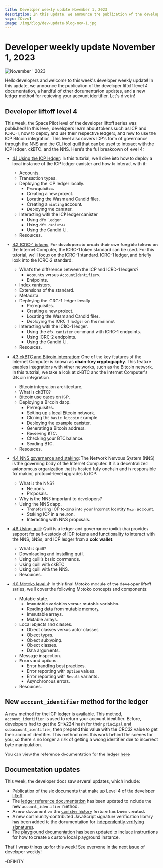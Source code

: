 ```yaml
---
title: Developer weekly update November 1, 2023
description: In this update, we announce the publication of the developer liftoff level 4 documentation, a handful of other documentation updates, and a new ledger method for retrieving your account identifier.
tags: [Devs]
image: /img/blog/dev-update-blog-nov-1.jpg
---
```


# Developer weekly update November 1, 2023


![November 1 2023](../../static/img/blog/dev-update-blog-nov-1.jpg)

Hello developers and welcome to this week's developer weekly update! In this update, we announce the publication of the developer liftoff level 4 documentation, a handful of other documentation updates, and a new ledger method for retrieving your account identifier. Let's dive in!

## Developer liftoff level 4

This week, the Space Pilot level of the developer liftoff series was published! In this level, developers learn about tokens such as ICP and ICRC-1, how to deploy and use their respective ledgers, and how to use the ICP Bitcoin integration. This level also covers ICP's form of governance through the NNS and the CLI tool quill that can be used to interact with the ICP ledger, ckBTC, and the NNS.
Here's the full breakdown of level 4:

- [4.1 Using the ICP ledger](/docs/current/tutorials/developer-liftoff/level-4/4.1-icp-ledger): In this tutorial, we'll dive into how to deploy a local instance of the ICP ledger canister and how to interact with it:
    - Accounts.
    - Transaction types.
    - Deploying the ICP ledger locally.
        - Prerequisites.
        - Creating a new project.
        - Locating the Wasm and Candid files.
        - Creating a `minting` account.
        - Deploying the canister.
    - Interacting with the ICP ledger canister.
        - Using `dfx ledger`.
        - Using `dfx canister`.
        - Using the Candid UI.
    - Resources.

- [4.2 ICRC-1 tokens](/docs/current/tutorials/developer-liftoff/level-4/4.2-icrc-tokens): For developers to create their own fungible tokens on the Internet Computer, the ICRC-1 token standard can be used. For this tutorial, we'll focus on the ICRC-1 standard, ICRC-1 ledger, and briefly look into the ICRC-2 standard:
    - What’s the difference between the ICP and ICRC-1 ledgers?
        - `Account`s versus `AccountIdentifier`s.
        - Endpoints.
    - Index canisters.
    - Extensions of the standard.
    - Metadata.
    - Deploying the ICRC-1 ledger locally.
        - Prerequisites.
        - Creating a new project.
        - Locating the Wasm and Candid files.
        - Deploying the ICRC-1 ledger on the mainnet.
    - Interacting with the ICRC-1 ledger.
        - Using the `dfx canister` command with ICRC-1 endpoints.
        - Using ICRC-2 endpoints.
        - Using the Candid UI.
    - Resources.

- [4.3 ckBTC and Bitcoin integration](/docs/current/tutorials/developer-liftoff/level-4/4.3-ckbtc-and-bitcoin): One of the key features of the Internet Computer is known as **chain-key cryptography**. This feature enables integrations with other networks, such as the Bitcoin network. In this tutorial, we take a look at ckBTC and the Internet Computer's Bitcoin integration:
    - Bitcoin integration architecture.
    - What is ckBTC?
    - Bitcoin use cases on ICP.
    - Deploying a Bitcoin dapp.
        - Prerequisites.
        - Setting up a local Bitcoin network.
        - Cloning the `basic_bitcoin` example.
        - Deploying the example canister.
        - Generating a Bitcoin address.
        - Receiving BTC.
        - Checking your BTC balance.
        - Sending BTC.
    - Resources.

- [4.4 NNS governance and staking](/docs/current/tutorials/developer-liftoff/level-4/4.4-nns-governance): The Network Nervous System (NNS) is the governing body of the Internet Computer. It is a decentralized autonomous organization that is hosted fully onchain and is responsible for making protocol-level upgrades to ICP:
    - What is the NNS?
        - Neurons.
        - Proposals.
    - Why is the NNS important to developers?
    - Using the NNS dapp.
        - Transferring ICP tokens into your Internet Identity `Main` account.
        - Staking ICP in a neuron.
        - Interacting with NNS proposals.

- [4.5 Using quill](/docs/current/tutorials/developer-liftoff/level-4/4.5-using-quill): Quill is a ledger and governance toolkit that provides support for self-custody of ICP tokens and functionality to interact with the NNS, SNSs, and ICP ledger from a **cold wallet**:
    - What is quill?
    - Downloading and installing quill.
    - Using quill’s basic commands.
    - Using quill with ckBTC.
    - Using quill with the NNS.
    - Resources.

- [4.6 Motoko level 4](/docs/current/tutorials/developer-liftoff/level-4/4.6-motoko-lvl4): In this final Motoko module of the developer liftoff series, we'll cover the following Motoko concepts and components:
    - Mutable state.
        - Immutable variables versus mutable variables.
        - Reading data from mutable memory.
        - Immutable arrays.
        - Mutable arrays.
    - Local objects and classes.
        - Object classes versus actor classes.
        - Object types.
        - Object subtyping.
        - Object classes.
        - Data arguments.
    - Message inspection.
    - Errors and options.
        - Error handling best practices.
        - Error reporting with `Option` values.
        - Error reporting with `Result` variants .
        - Asynchronous errors.
    - Resources.


## New `account_identifier` method for the ledger

A new method for the ICP ledger is available. This method, `account_identifier` is used to return your account identifier. Before, developers had to get the SHA224 hash for their `principal` and `subaccount_identifier`, then prepend this value with the CRC32 value to get their account identifier. This method does this work behind the scenes for you, so there is no longer a risk of getting a wrong identifier due to incorrect byte manipulation.

You can view the reference documentation for the ledger [here](/docs/current/references/ledger#_accounts).


## Documentation updates

This week, the developer docs saw several updates, which include:

- Publication of the six documents that make up [Level 4 of the developer liftoff](/docs/current/tutorials/developer-liftoff/level-4/).
- The [ledger reference documentation](/docs/current/references/ledger#_accounts) has been updated to include the new `account_identifier` method.
- A new document on the [canister history](/docs/current/developer-docs/smart-contracts/maintain/history) feature has been created.
- A new community-contributed JavaScript signature verification library has been added to the documentation for [independently verifying signatures](/docs/current/developer-docs/web-apps/independently-verifying-ic-signatures).
- The [playground documentation](/docs/current/developer-docs/getting-started/deploy-and-manage) has been updated to include instructions for how to create a custom local playground instance.

That'll wrap things up for this week! See everyone in the next issue of developer weekly!

-DFINITY
